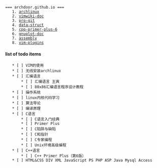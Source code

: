  === archdoor.github.io ===
	1. [[archlinux]]
	2. [[vimwiki-doc]]
	3. [[pro-git]]
	4. [[data-struct]]
	5. [[cpp-primer-plus-6]]
	6. [[gnuplot-doc]]
	7. [[assembly]]
	8. [[vim-plugins]]



==== list of todo items ====
	* [ ] VIM的使用
	* [ ] 无线安装archlinux
	* [ ] 汇编语言
		* [ ] 汇编语言 王爽
		* [ ] 80x86汇编语言程序设计教程
	* [ ] 操作系统
	* [ ] linux内核代码学习
	* [ ] 算法导论
	* [ ] 编译原理
	* [ ] C语言
		* [ ] C语言入门经典
		* [ ] Primer Plus
		* [ ] C陷阱与缺陷
		* [ ] C和指针
		* [ ] C专家编程
		* [ ] Unix环境高级编程
	* [ ] C++语言
		* [ ] C++ Primer Plus（第6版）
	* [ ] HTML&CSS DIV XML JavaScript PS PHP ASP Java Mysql Access
